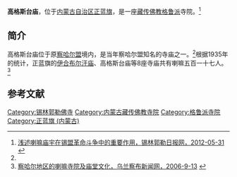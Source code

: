 {{Infobox Tibetan Buddhist monastery
|name =高格斯台庙
|image = 
|image size = 250px
|alt = 
|caption = 
|t=
|w=
|to = 
|ipa={{IPA|}}
|z=
|thdl=
|e=
|tc=高格斯台廟
|s=高格斯台庙
|p=
|m=
|k=
|pushpin_map = 
|latd =  | latm =  | lats =  | latNS = 
|longd=  | longm= | longs =| longEW = 
|iso_region = 
|map_caption = 
|mapsize = 
|location_country = 中国
|location = {{CHN}}[[内蒙古自治区|内蒙古自治区]][[锡林郭勒盟|锡林郭勒盟]][[正蓝旗_(内蒙古)|正蓝旗]]
|coordinates_display =
|founded_by = 
|date_founded =
|date_renovated =
|sect = [[格鲁派|格鲁派]]
|mather =
|children =
|dedicated_to = 
|tulku =
|head_lama = 
|head_mgh =
|no._of_monks = 
|architecture = 
|festivals =
|footnotes = 
}}

'''高格斯台庙'''，位于[[内蒙古自治区|内蒙古自治区]][[正蓝旗_(内蒙古)|正蓝旗]]，是一座[[藏传佛教|藏传佛教]][[格鲁派|格鲁派]]寺院。<ref name=xilinribao>[http://www.xlglrbw.com/wenshi/2012-05/31/content_3540.htm 浅述喇嘛庙宇在锡盟革命斗争中的重要作用，锡林郭勒日报网，2012-05-31] {{webarchive|url=https://web.archive.org/web/20140503183503/http://www.xlglrbw.com/wenshi/2012-05/31/content_3540.htm |date=2014-05-03 }}</ref>

==简介==
高格斯台庙位于原[[察哈尔盟|察哈尔盟]]境内，是当年察哈尔盟知名的寺庙之一。<ref name=xilinribao/>根据1935年的统计，正蓝旗的[[伊合布尔汗庙|伊合布尔汗庙]]、高格斯台庙等8座寺庙共有喇嘛五百一十七人。<ref>[http://www.wlcbnews.com/News/NewsInfo.aspx?NewsID=235 察哈尔地区的喇嘛寺院及庙堂文化，乌兰察布新闻网，2006-9-13] {{webarchive|url=https://archive.is/20130720163051/http://www.wlcbnews.com/News/NewsInfo.aspx?NewsID=235 |date=2013-07-20 }}</ref>

==参考文献==
{{reflist}}

[[Category:锡林郭勒佛寺|Category:锡林郭勒佛寺]] 
[[Category:内蒙古藏传佛教寺院|Category:内蒙古藏传佛教寺院]]
[[Category:格鲁派寺院|Category:格鲁派寺院]]
[[Category:正蓝旗_(内蒙古)|Category:正蓝旗 (内蒙古)]]